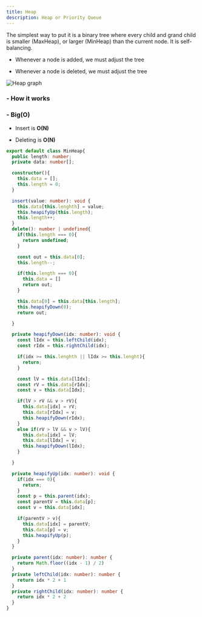 ```yaml
---
title: Heap
description: Heap or Priority Queue
---
```


The simplest way to put it is a binary tree where every child and grand child is smaller (MaxHeap), or larger (MinHeap) than the current node. It is self-balancing.

- Whenever a node is added, we must adjust the tree

- Whenever a node is deleted, we must adjust the tree

<img src="/images/algorithms/heap-graph.png" alt="Heap graph" className="my-6" />

<h3 className="text-lg font-semibold">- How it works</h3>

<h3 className="text-lg font-semibold mt-7">- Big(O)</h3>

- Insert is **O(N)**

- Deleting is  **O(N)**

```ts
export default class MinHeap{
  public length: number;
  private data: number[];

  constructor(){
    this.data = [];
    this.length = 0;
  }

  insert(value: number): void {
    this.data[this.lenghth] = value;
    this.heapifyUp(this.length);
    this.length++;
  }
  delete(): number | undefined{
    if(this.length === 0){
      return undefined;
    }

    const out = this.data[0];
    this.length--;

    if(this.length === 0){
      this.data = []
      return out;
    }

    this.data[0] = this.data[this.length];
    this.heapifyDown(0);
    return out;

  }

  private heapifyDown(idx: number): void {
    const lIdx = this.leftChild(idx);
    const rIdx = this.rightChild(idx);

    if(idx >= this.lenghth || lIdx >= this.lenght){
      return;
    }

    const lV = this.data[lIdx];
    const rV = this.data[rIdx];
    const v = this.data[Idx];

    if(lV > rV && v > rV){
      this.data[idx] = rV;
      this.data[rIdx] = v;
      this.heapifyDown(rIdx);
    }
    else if(rV > lV && v > lV){
      this.data[idx] = lV;
      this.data[lIdx] = v;
      this.heapifyDown(lIdx);
    }

  }

  private heapifyUp(idx: number): void {
    if(idx === 0){
      return;
    }
    const p = this.parent(idx);
    const parentV = this.data[p];
    const v = this.data[idx];

    if(parentV > v){
      this.data[idx] = parentV;
      this.data[p] = v;
      this.heapifyUp(p);
    }
  }

  private parent(idx: number): number {
    return Math.floor((idx - 1) / 2)
  }
  private leftChild(idx: number): number {
    return idx * 2 + 1
  }
  private rightChild(idx: number): number {
    return idx * 2 + 2
  }
}

```